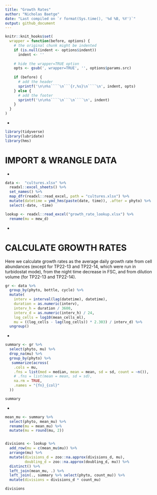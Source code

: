 ```yaml
---
title: "Growth Rates"
author: "Nicholas Baetge"
date: "Last compiled on `r format(Sys.time(), '%d %B, %Y')`"
output: github_document
---
```


```r
knitr::knit_hooks$set(
  wrapper = function(before, options) {
    # the original chunk might be indented
    if (is.null(indent <- options$indent))
      indent <- ''
    
    # hide the wrapper=TRUE option
    opts <- gsub(', wrapper=TRUE', '', options$params.src)
    
    if (before) {
      # add the header
      sprintf('\n\n%s````\n```{r,%s}\n````\n', indent, opts)
    } else {
      # add the footer
      sprintf('\n\n%s````\n```\n````\n', indent)
    }
  }
)
```

- 

```r
library(tidyverse)
library(lubridate)
library(hms)
```

#############

# IMPORT & WRANGLE DATA

############## 

- 

```r
data <-  "cultures.xlsx" %>% 
  readxl::excel_sheets() %>% 
  set_names() %>% 
  map_dfr(readxl::read_excel, path = "cultures.xlsx") %>% 
  mutate(datetime = ymd_hms(paste(date, time)), .after = phyto) %>% 
  select(-date, -time)
```

```r
lookup <- readxl::read_excel("growth_rate_lookup.xlsx") %>% 
  rename(mu = mew_d)
```

-

#############

# CALCULATE GROWTH RATES

############## 

Here we calculate growth rates as the average daily growth rate from cell abundances (except for TP22-13 and TP22-14, which were run in turbidostat mode), from the night time decrease in FSC, and from dilution volume (for TP22-13 and TP22-14).

```r
gr <- data %>%
  group_by(phyto, bottle, cycle) %>%
  mutate(
    interv = interval(lag(datetime), datetime),
    duration = as.numeric(interv),
    interv_h = duration / 3600,
    interv_d = as.numeric(interv_h) / 24,
    log_cells = log10(mean_cells_ml),
    mu = ((log_cells - lag(log_cells)) * 2.303) / interv_d) %>% 
  ungroup()
```

-

```r
summary <- gr %>% 
  select(phyto, mu) %>% 
  drop_na(mu) %>% 
  group_by(phyto) %>% 
   summarize(across(
    .cols = mu,
    .fns = list(med = median, mean = mean, sd = sd, count = ~n()),
    # .fns = list(mean = mean, sd = sd),
    na.rm = TRUE,
    .names = "{fn}_{col}"
  ))  

summary
```
-

```r
mean_mu <- summary %>% 
  select(phyto, mean_mu) %>% 
  rename(mu = mean_mu) %>% 
  mutate(mu = round(mu, 2)) 


divisions <- lookup %>% 
  add_row(mu = c(mean_mu$mu)) %>% 
  arrange(mu) %>% 
  mutate(divisions_d = zoo::na.approx(divisions_d, mu),
         doubling_d = zoo::na.approx(doubling_d, mu)) %>% 
  distinct() %>% 
  left_join(mean_mu, .) %>% 
  left_join(., summary %>% select(phyto, count_mu)) %>% 
  mutate(divisions = divisions_d * count_mu)

divisions
```








